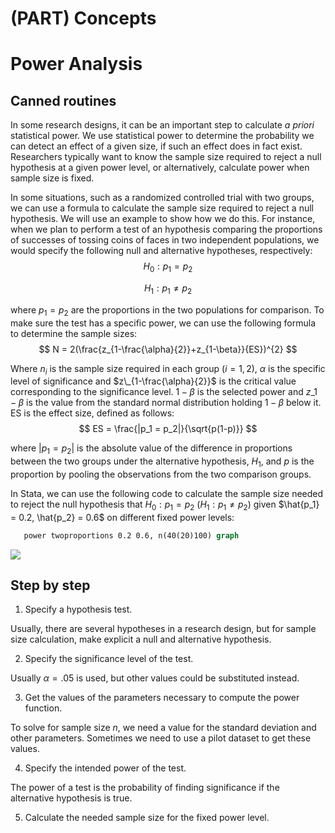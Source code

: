 
# (PART) Concepts {-}

# Power Analysis

## Canned routines

In some research designs, it can be an important step to calculate *a priori* statistical power. We use statistical power to determine the probability we can detect an effect of a given size, if such an effect does in fact exist. Researchers typically want to know the sample size required to reject a null hypothesis at a given power level, or alternatively, calculate power when sample size is fixed.

In some situations, such as a randomized controlled trial with two groups, we can use a formula to calculate the sample size required to reject a null hypothesis. We will use an example to show how we do this. For instance, when we plan to perform a test of an hypothesis comparing the proportions of successes of tossing coins of faces in two independent populations, we would specify the following null and alternative hypotheses, respectively: 
$$
H_0 :p_1 = p_2
$$ 

$$
H_1 :p_1 \neq p_2
$$

where $p_1 = p_2$ are the proportions in the two populations for comparison. To make sure the test has a specific power, we can use the following formula to determine the sample sizes: 
$$
N = 2(\frac{z_{1-\frac{\alpha}{2}}+z_{1-\beta}}{ES})^{2}
$$

Where $n_i$ is the sample size required in each group ($i=1,2$), $\alpha$ is the specific level of significance and $z\_{1-\frac{\alpha}{2}}$ is the critical value corresponding to the significance level. $1-\beta$ is the selected power and $z\_{1-\beta}$ is the value from the standard normal distribution holding $1-\beta$ below it. ES is the effect size, defined as follows: 
$$
ES = \frac{|p_1 = p_2|}{\sqrt{p(1-p)}}
$$ 

where $|p_1 = p_2|$ is the absolute value of the difference in proportions between the two groups under the alternative hypothesis, $H_1$, and $p$ is the proportion by pooling the observations from the two comparison groups.

In Stata, we can use the following code to calculate the sample size needed to reject the null hypothesis that $H_0 :p_1 = p_2$ ($H_1 :p_1 \neq p_2$) given $\hat{p_1} = 0.2, \hat{p_2} = 0.6$ on different fixed power levels:

```stata
   power twoproportions 0.2 0.6, n(40(20)100) graph
```

![](https://github.com/hlmshtj-dan/pigo/blob/main/4.png?raw=true)


## Step by step

1. Specify a hypothesis test.

Usually, there are several hypotheses in a research design, but for sample size calculation, make explicit a null and alternative hypothesis.

2. Specify the significance level of the test.

Usually $\alpha = .05$ is used, but other values could be substituted instead.

3. Get the values of the parameters necessary to compute the power function.

To solve for sample size $n$, we need a value for the standard deviation and other parameters. Sometimes we need to use a pilot dataset to get these values.

4. Specify the intended power of the test.

The power of a test is the probability of finding significance if the alternative hypothesis is true.

5. Calculate the needed sample size for the fixed power level.
